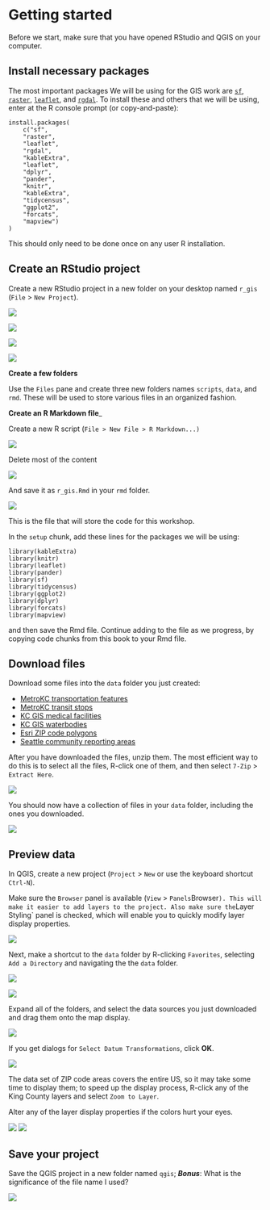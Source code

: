 # Getting started {#getting_started}

Before we start, make sure that you have opened RStudio and QGIS on your computer.

## Install necessary packages

The most important packages We will be using for the GIS work are [`sf`](https://r-spatial.github.io/sf/articles/sf1.html), [`raster`](https://cran.r-project.org/web/packages/raster/index.html),  [`leaflet`](https://cran.r-project.org/web/packages/leaflet/), and [`rgdal`](). To install these and others that we will be using, enter at the R console prompt (or copy-and-paste):

```
install.packages(
    c("sf", 
    "raster", 
    "leaflet", 
    "rgdal", 
    "kableExtra", 
    "leaflet", 
    "dplyr",
    "pander",
    "knitr",
    "kableExtra",
    "tidycensus",
    "ggplot2",
    "forcats",
    "mapview")
)
```

This should only need to be done once on any user R installation.

## Create an RStudio project

Create a new RStudio project in a new folder on your desktop named `r_gis` (`File` > `New Project`).

![](images/2020-02-10 16_59_09-RStudio.png)

![](images/2020-02-10 17_00_58-RStudio.png)

![](images/2020-02-10 17_03_55-Choose Directory.png)

![](images/2020-02-10 17_04_04-RStudio.png)

__Create a few folders__

Use the `Files` pane and create three new folders names `scripts`, `data`, and `rmd`. These will be used to store various files in an organized fashion.

__Create an R Markdown file___

Create a new R script (`File > New File > R Markdown...)` 

![](images/2020-02-12_09_31_14-C__Users_phurvitz_Desktop_r_gis - RStudio.png)

Delete most of the content

![](images/2020-02-12_09_32_29-C__Users_phurvitz_Desktop_r_gis - RStudio.png)

And save it as `r_gis.Rmd` in your `rmd` folder.

![](images/2020-02-12_09_33_46-Save File - Untitled1.png)

This is the file that will store the code for this workshop.

In the `setup` chunk, add these lines for the packages we will be using:

```
library(kableExtra)
library(knitr)
library(leaflet)
library(pander)
library(sf)
library(tidycensus)
library(ggplot2)
library(dplyr)
library(forcats)
library(mapview)
```

and then save the Rmd file. Continue adding to the file as we progress, by copying code chunks from this book to your Rmd file.

## Download files

Download some files into the `data` folder you just created:

* [MetroKC transportation features](http://staff.washington.edu/phurvitz/r_gis/data/Metro_Transportation_Network_TNET_in_King_County__trans_network_line.zip)
* [MetroKC transit stops](http://staff.washington.edu/phurvitz/r_gis/data/busstop_SHP.zip)
* [KC GIS medical facilities](http://staff.washington.edu/phurvitz/r_gis/data/medical_facilities_SHP.zip)
* [KC GIS waterbodies](http://staff.washington.edu/phurvitz/r_gis/data/wtrbdy_SHP.zip)
* [Esri ZIP code polygons](http://staff.washington.edu/phurvitz/r_gis/data/zip_poly.gdb.zip)
* [Seattle community reporting areas](http://staff.washington.edu/phurvitz/r_gis/data/Community_Reporting_Areas.zip)

After you have downloaded the files, unzip them. The most efficient way to do this is to select all the files, R-click one of them, and then select `7-Zip` > `Extract Here`. 

![](images/2020-02-10 17_38_04-.png)

You should now have a collection of files in your `data` folder, including the ones you downloaded.

![](images/2020-02-10 17_39_18-C__Users_phurvitz_Desktop_r_gis_data.png)

## Preview data
In QGIS, create a new project (`Project` > `New` or use the keyboard shortcut `Ctrl-N`).

Make sure the `Browser` panel is available (`View` > `Panels `Browser`). This will make it easier to add layers to the project. Also make sure the `Layer Styling` panel is checked, which will enable you to quickly modify layer display properties.

![](images/2020-02-10_18_02_03-Untitled Project - QGIS.png)

Next, make a shortcut to the `data` folder by R-clicking `Favorites`, selecting `Add a Directory` and navigating the the `data` folder.

![](images/2020-02-10_18_02_36-Untitled Project - QGIS.png)

![](images/2020-02-10_18_03_19-Add Directory to Favorites.png)

Expand all of the folders, and select the data sources you just downloaded and drag them onto the map display.

![](images/2020-02-10_18_08_58-Untitled Project - QGIS.png)

If you get dialogs for `Select Datum Transformations`, click __OK__.

![](images/2020-02-10_18_12_53-Select Datum Transformations.png)

The data set of ZIP code areas covers the entire US, so it may take some time to display them; to speed up the display process, R-click any of the King County layers and select `Zoom to Layer`.

Alter any of the layer display properties if the colors hurt your eyes.

![](images/2020-02-10_18_20_13-_Untitled Project - QGIS.png) ![](images/2020-02-10_18_22_13-_Untitled Project - QGIS.png)

## Save your project

Save the QGIS project in a new folder named `qgis`; ___Bonus___: What is the significance of the file name I used?

![](images/2020-02-10_18_25_14-Choose a QGIS project file.png)

<!--

You can label chapter and section titles using `{#label}` after them, e.g., we can reference Chapter \@ref(intro). If you do not manually label them, there will be automatic labels anyway, e.g., Chapter \@ref(methods).

Figures and tables with captions will be placed in `figure` and `table` environments, respectively.

```r
par(mar = c(4, 4, .1, .1))
plot(pressure, type = 'b', pch = 19)
```

Reference a figure by its code chunk label with the `fig:` prefix, e.g., see Figure \@ref(fig:nice-fig). Similarly, you can reference tables generated from `knitr::kable()`, e.g., see Table \@ref(tab:nice-tab).

```r
knitr::kable(
  head(iris, 20), caption = 'Here is a nice table!',
  booktabs = TRUE
)
```

You can write citations, too. For example, we are using the **bookdown** package [@R-bookdown] in this sample book, which was built on top of R Markdown and **knitr** [@xie2015].
-->
